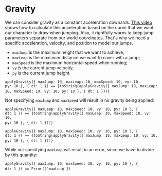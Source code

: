 

<Meta title="Utils/Physics/Gravity" />

# Gravity

We can consider gravity as a constant acceleration downards. [This video](https://youtu.be/hG9SzQxaCm8) shows how to calculate this acceleration based on the curve that we want our character to draw when jumping. Also, it rightfully warns to keep jump parameters separate from our world coordinates. That's why we need a specific acceleration, velocity, and position to model our jumps.

- `maxJump` is the maximum height that we want to achieve;
- `maxLeap` is the maximum distance we want to cover with a jump;
- `maxSpeed` is the maximum horizontal speed when running;
- `vy` is the current jump velocity;
- `py` is the current jump height.

<code>applyGravity(\{ maxJump: 10, maxLeap: 10, maxSpeed: 10, vy: 10, py: 10 \}, \{ dt: 1 \}) == {toString(applyGravity({ maxJump: 10, maxLeap: 10, maxSpeed: 10, vy: 10, py: 10 }, { dt: 1 }))}</code>&nbsp;

Not specifying `maxJump` and `maxSpeed` will result in no gravity being applied:

<code>applyGravity(\{ maxLeap: 10, maxSpeed: 10, vy: 10, py: 10 \}, \{ dt: 1 \}) == {toString(applyGravity({ maxLeap: 10, maxSpeed: 10, vy: 10, py: 10 }, { dt: 1 }))}</code>&nbsp;

<code>applyGravity(\{ maxJump: 10, maxSpeed: 10, vy: 10, py: 10 \}, \{ dt: 1 \}) == {toString(applyGravity({ maxJump: 10, maxLeap: 10, vy: 10, py: 10 }, { dt: 1 }))}</code>&nbsp;

While not specifying `maxLeap` will result in an error, since we have to divide by this quantity:

<code>applyGravity(\{ maxJump: 10, maxSpeed: 10, vy: 10, py: 10 \}, \{ dt: 1 \}) == Error(['maxLeap'])</code>&nbsp;